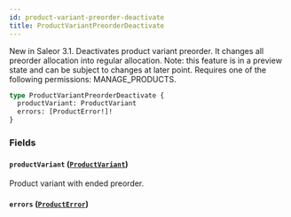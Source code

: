 ```yaml
---
id: product-variant-preorder-deactivate
title: ProductVariantPreorderDeactivate
---
```


New in Saleor 3.1. Deactivates product variant preorder. It changes all preorder allocation into regular allocation. Note: this feature is in a preview state and can be subject to changes at later point. Requires one of the following permissions: MANAGE_PRODUCTS.

```graphql
type ProductVariantPreorderDeactivate {
  productVariant: ProductVariant
  errors: [ProductError!]!
}
```

### Fields

#### `productVariant` ([`ProductVariant`](../../../developer/api-reference/objects/product-variant))

Product variant with ended preorder.

#### `errors` ([`ProductError`](../../../developer/api-reference/objects/product-error))
